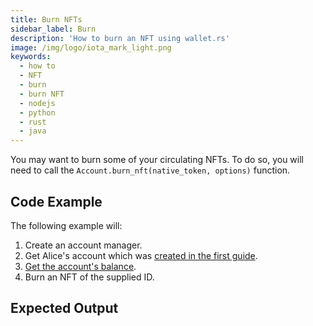 ```yaml
---
title: Burn NFTs
sidebar_label: Burn
description: 'How to burn an NFT using wallet.rs'
image: /img/logo/iota_mark_light.png
keywords:
  - how to
  - NFT
  - burn
  - burn NFT
  - nodejs
  - python
  - rust
  - java
---
```



You may want to burn some of your circulating NFTs. To do so, you will need to call the
`Account.burn_nft(native_token, options)` function.

## Code Example

<ReplaceNFTId />

The following example will:

1. Create an account manager.
2. Get Alice's account which was [created in the first guide](../accounts_and_addresses/01_create_a_wallet_account.mdx).
3. [Get the account's balance](../accounts_and_addresses/04_check_balance.mdx).
4. Burn an NFT of the supplied ID.

<Tabs groupId='language'>
  <TabItem value='rust' label='Rust'>
    <RustCode />
  </TabItem>
  <TabItem value='nodejs' label='Nodejs'>
    <NodejsCode />
  </TabItem>
  <TabItem value='python' label='Python'>
    <PythonCode />
  </TabItem>
  <TabItem value='java' label='Java'>
    <JavaCode />
  </TabItem>
</Tabs>

## Expected Output

<Tabs groupId='language'>
  <TabItem value='rust' label='Rust'>
    <RustOutput />
  </TabItem>
  <TabItem value='nodejs' label='Nodejs'>
    <NodejsOutput />
  </TabItem>
  <TabItem value='python' label='Python'>
    <PythonOutput />
  </TabItem>
  <TabItem value='java' label='Java'>
    <JavaOutput />
  </TabItem>
</Tabs>

